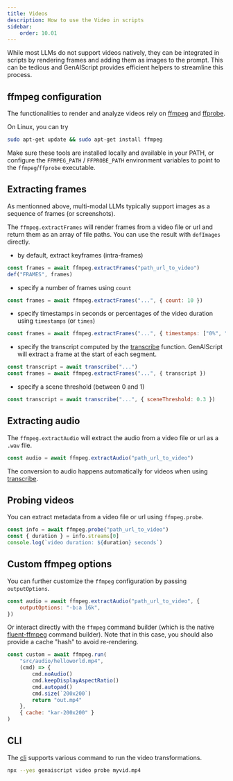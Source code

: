 ```yaml
---
title: Videos
description: How to use the Video in scripts
sidebar:
    order: 10.01
---
```


While most LLMs do not support videos natively, they can be integrated in scripts by rendering frames
and adding them as images to the prompt. This can be tedious and GenAIScript provides efficient helpers
to streamline this process.

## ffmpeg configuration

The functionalities to render and analyze videos rely on [ffmpeg](https://ffmpeg.org/)
and [ffprobe](https://ffmpeg.org/ffprobe.html).

On Linux, you can try

```sh
sudo apt-get update && sudo apt-get install ffmpeg
```

Make sure these tools are installed locally and available in your PATH,
or configure the `FFMPEG_PATH` / `FFPROBE_PATH` environment variables to point to the `ffmpeg`/`ffprobe` executable.

## Extracting frames

As mentionned above, multi-modal LLMs typically support images as a sequence
of frames (or screenshots).

The `ffmpeg.extractFrames` will render frames from a video file or url
and return them as an array of file paths. You can use the result with `defImages` directly.

- by default, extract keyframes (intra-frames)

```js
const frames = await ffmpeg.extractFrames("path_url_to_video")
def("FRAMES", frames)
```

- specify a number of frames using `count`

```js "count: 10"
const frames = await ffmpeg.extractFrames("...", { count: 10 })
```

- specify timestamps in seconds or percentages of the video duration using `timestamps` (or `times`)

```js "timestamps"
const frames = await ffmpeg.extractFrames("...", { timestamps: ["0%", "50%"] })
```

- specify the transcript computed by the [transcribe](/genaiscript/reference/scripts/transcription) function. GenAIScript
  will extract a frame at the start of each segment.

```js "timestamps"
const transcript = await transcribe("...")
const frames = await ffmpeg.extractFrames("...", { transcript })
```

- specify a scene threshold (between 0 and 1)

```js "sceneThreshold"
const transcript = await transcribe("...", { sceneThreshold: 0.3 })
```

## Extracting audio

The `ffmpeg.extractAudio` will extract the audio from a video file or url
as a `.wav` file.

```js
const audio = await ffmpeg.extractAudio("path_url_to_video")
```

The conversion to audio happens automatically
for videos when using [transcribe](/genaiscript/reference/scripts/transcription).

## Probing videos

You can extract metadata from a video file or url using `ffmpeg.probe`.

```js
const info = await ffmpeg.probe("path_url_to_video")
const { duration } = info.streams[0]
console.log(`video duration: ${duration} seconds`)
```

## Custom ffmpeg options

You can further customize the `ffmpeg` configuration
by passing `outputOptions`.

```js 'outputOptions: "-b:a 16k",'
const audio = await ffmpeg.extractAudio("path_url_to_video", {
    outputOptions: "-b:a 16k",
})
```

Or interact directly with the `ffmpeg` command builder
(which is the native [fluent-ffmpeg](https://www.npmjs.com/package/fluent-ffmpeg) command builder).
Note that in this case, you should also provide a cache "hash" to avoid re-rendering.

```js wrap
const custom = await ffmpeg.run(
    "src/audio/helloworld.mp4",
    (cmd) => {
        cmd.noAudio()
        cmd.keepDisplayAspectRatio()
        cmd.autopad()
        cmd.size(`200x200`)
        return "out.mp4"
    },
    { cache: "kar-200x200" }
)
```

## CLI

The [cli](/genaiscript/reference/cli/video) supports various command to run the video transformations.

```sh
npx --yes genaiscript video probe myvid.mp4
```
